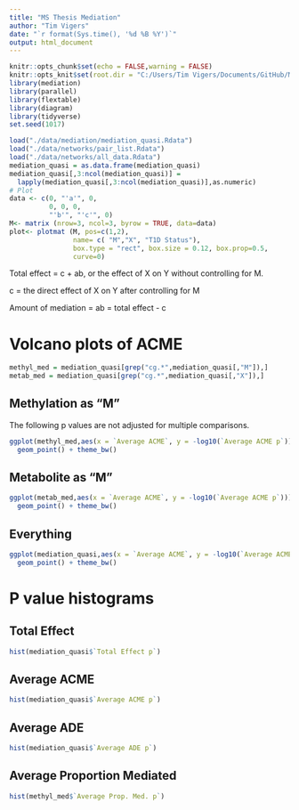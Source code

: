 ```yaml
---
title: "MS Thesis Mediation"
author: "Tim Vigers"
date: "`r format(Sys.time(), '%d %B %Y')`"
output: html_document
---
```


```r
knitr::opts_chunk$set(echo = FALSE,warning = FALSE)
knitr::opts_knit$set(root.dir = "C:/Users/Tim Vigers/Documents/GitHub/MS-Thesis")
library(mediation)
library(parallel)
library(flextable)
library(diagram)
library(tidyverse)
set.seed(1017)
```

```r
load("./data/mediation/mediation_quasi.Rdata")
load("./data/networks/pair_list.Rdata")
load("./data/networks/all_data.Rdata")
mediation_quasi = as.data.frame(mediation_quasi)
mediation_quasi[,3:ncol(mediation_quasi)] = 
  lapply(mediation_quasi[,3:ncol(mediation_quasi)],as.numeric)
# Plot
data <- c(0, "'a'", 0,
          0, 0, 0, 
          "'b'", "'c'", 0)
M<- matrix (nrow=3, ncol=3, byrow = TRUE, data=data)
plot<- plotmat (M, pos=c(1,2), 
                name= c( "M","X", "T1D Status"), 
                box.type = "rect", box.size = 0.12, box.prop=0.5,  
                curve=0)
```

Total effect = c + ab, or the effect of X on Y without controlling for M.

c = the direct effect of X on Y after controlling for M 

Amount of mediation = ab = total effect - c

# Volcano plots of ACME

```r
methyl_med = mediation_quasi[grep("cg.*",mediation_quasi[,"M"]),]
metab_med = mediation_quasi[grep("cg.*",mediation_quasi[,"X"]),]
```

## Methylation as "M"

The following p values are not adjusted for multiple comparisons.

```r
ggplot(methyl_med,aes(x = `Average ACME`, y = -log10(`Average ACME p`))) +
  geom_point() + theme_bw()
```

## Metabolite as "M"

```r
ggplot(metab_med,aes(x = `Average ACME`, y = -log10(`Average ACME p`))) +
  geom_point() + theme_bw()
```

## Everything

```r
ggplot(mediation_quasi,aes(x = `Average ACME`, y = -log10(`Average ACME p`))) +
  geom_point() + theme_bw()
```

# P value histograms

## Total Effect

```r
hist(mediation_quasi$`Total Effect p`)
```

## Average ACME

```r
hist(mediation_quasi$`Average ACME p`)
```

## Average ADE

```r
hist(mediation_quasi$`Average ADE p`)
```

## Average Proportion Mediated

```r
hist(methyl_med$`Average Prop. Med. p`)
```

